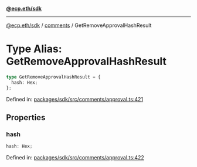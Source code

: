 [**@ecp.eth/sdk**](../../index.mdx)

***

[@ecp.eth/sdk](/sdk-reference/index.mdx) / [comments](/sdk-reference/comments/index.mdx) / GetRemoveApprovalHashResult

# Type Alias: GetRemoveApprovalHashResult

```ts
type GetRemoveApprovalHashResult = {
  hash: Hex;
};
```

Defined in: [packages/sdk/src/comments/approval.ts:421](https://github.com/ecp-eth/comments-monorepo/blob/main/packages/sdk/src/comments/approval.ts#L421)

## Properties

### hash

```ts
hash: Hex;
```

Defined in: [packages/sdk/src/comments/approval.ts:422](https://github.com/ecp-eth/comments-monorepo/blob/main/packages/sdk/src/comments/approval.ts#L422)
